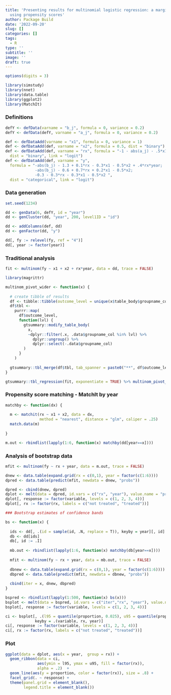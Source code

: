 ```yaml
---
title: 'Presenting results for multinomial logistic regression: a marginal approach
  using propensity scores'
author: Package Build
date: '2022-09-20'
slug: []
categories: []
tags:
  - R
type: ''
subtitle: ''
image: ''
draft: true
---
```


<style>
table, tr, td {
    font-size: .85em;
    height: 25%;
}
</style>



```r
options(digits = 3)
```

```r
library(simstudy)
library(nnet)
library(data.table)
library(ggplot2)
library(MatchIt)
```

### Definitions

```r
defY <- defData(varname = "b_j", formula = 0, variance = 0.2)
defY <- defData(defY, varname = "a_j", formula = 0, variance = 0.2)

def <- defDataAdd(varname = "x1", formula = 0, variance = 1)
def <- defDataAdd(def, varname = "x2", formula = 0.5, dist = "binary")
def <- defDataAdd(def, varname = "rx", formula = "-1 - abs(a_j) - .5*x1 + .6*x2", 
  dist = "binary", link = "logit")
def <- defDataAdd(def, varname = "y", 
  formula = "-abs(b_j) - 1.3 + 0.1*rx - 0.3*x1 - 0.5*x2 + .4*rx*year;
             -abs(b_j) - 0.6 + 0.7*rx + 0.2*x1 - 0.5*x2;
             -0.3 - 0.3*rx - 0.3*x1 - 0.5*x2 ", 
  dist = "categorical", link = "logit")
```

### Data generation

```r

set.seed(1234)

dd <- genData(6, defY, id = "year")
dd <- genCluster(dd, "year", 200, level1ID = "id")

dd <- addColumns(def, dd)
dd <- genFactor(dd, "y")

dd[, fy := relevel(fy, ref = "4")]
dd[, year := factor(year)]
```

### Traditional analysis

```r
fit <- multinom(fy ~ x1 + x2 + rx*year, data = dd, trace = FALSE)
```

```r

library(magrittr)

multinom_pivot_wider <- function(x) {
  
  # create tibble of results
  df <- tibble::tibble(outcome_level = unique(x$table_body$groupname_col))
  df$tbl <- 
    purrr::map(
      df$outcome_level,
      function(lvl) {
        gtsummary::modify_table_body(
          x, 
          ~dplyr::filter(.x, .data$groupname_col %in% lvl) %>%
            dplyr::ungroup() %>%
            dplyr::select(-.data$groupname_col)
        )
      }
    )
  
  gtsummary::tbl_merge(df$tbl, tab_spanner = paste0("**", df$outcome_level, "**"))
}

gtsummary::tbl_regression(fit, exponentiate = TRUE) %>% multinom_pivot_wider()

```

### Propensity score matching - MatchIt by year

```r
matchby <- function(dx) {
  
  m <- matchit(rx ~ x1 + x2, data = dx,
               method = "nearest", distance = "glm", caliper = .25)
  match.data(m)
  
}

m.out <- rbindlist(lapply(1:6, function(x) matchby(dd[year==x])))
```

### Analysis of bootstrap data

```r
mfit <- multinom(fy ~ rx + year, data = m.out, trace = FALSE)

dnew <- data.table(expand.grid(rx = c(0,1), year = factor(c(1:6))))
dpred <- data.table(predict(mfit, newdata = dnew, "probs"))

dpred <- cbind(dnew, dpred)
dplot <- melt(data = dpred, id.vars = c("rx", "year"), value.name = "proportion")
dplot[, response := factor(variable, levels = c(1, 2, 3, 4))]
dplot[, rx := factor(rx, labels = c("not treated", "treated"))]

### Bootstrap estimates of confidence bands

bs <- function(x) {
  
  ids <- dd[, .(id = sample(id, .N, replace = T)), keyby = year][, id]
  db <- dd[ids]
  db[, id := .I]
  
  mb.out <- rbindlist(lapply(1:6, function(x) matchby(db[year==x])))
  
  mfit <- multinom(fy ~ rx + year, data = mb.out, trace = FALSE)
  
  dbnew <- data.table(expand.grid(rx = c(0,1), year = factor(c(1:6))))
  dbpred <- data.table(predict(mfit, newdata = dbnew, "probs"))
  
  cbind(iter = x, dnew, dbpred)
}

bspred <- rbindlist(lapply(1:500, function(x) bs(x)))
bsplot <- melt(data = bspred, id.vars = c("iter","rx", "year"), value.name = "proportion")
bsplot[, response := factor(variable, levels = c(1, 2, 3, 4))]

ci <- bsplot[, .(l95 = quantile(proportion, 0.025), u95 = quantile(proportion, 0.975)), 
             keyby = .(variable, rx, year)]
ci[, response := factor(variable, levels = c(1, 2, 3, 4))]
ci[, rx := factor(rx, labels = c("not treated", "treated"))]
```

### Plot

```r
ggplot(data = dplot, aes(x = year,  group = rx)) +
  geom_ribbon(data = ci, 
              aes(ymin = l95, ymax = u95, fill = factor(rx)),
              alpha = .2)  +
  geom_line(aes(y = proportion, color = factor(rx)), size = .8) +
  facet_grid(. ~ response) +
  theme(panel.grid = element_blank(),
        legend.title = element_blank())
```


